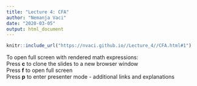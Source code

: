 ```yaml
---
title: "Lecture 4: CFA"
author: "Nemanja Vaci"
date: "2020-03-05"
output: html_document
---
```


```r
knitr::include_url("https://nvaci.github.io//Lecture_4//CFA.html#1")
```

To open full screen with rendered math expressions: </br>
Press __c__ to clone the slides to a new browser window</br>
Press __f__ to open full screen</br>
Press __p__ to enter presenter mode - additional links and explanations